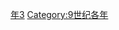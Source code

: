 {{Catnav|頁面分類|历史|歷史時代|年|9世纪各年}}
{{Commons category|873}}

[[Category:870年代|年3]]
[[Category:9世纪各年|Category:9世纪各年]]